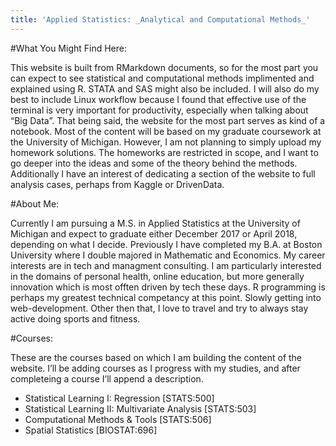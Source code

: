 ```yaml
---
title: 'Applied Statistics: _Analytical and Computational Methods_'
---
```


#What You Might Find Here:

This website is built from RMarkdown documents, so for the most part you can expect to see statistical and computational methods implimented and explained using R. STATA and SAS might also be included. I will also do my best to include Linux workflow because I found that effective use of the terminal is very important for productivity, especially when talking about "Big Data". That being said, the website for the most part serves as kind of a notebook. Most of the content will be based on my graduate coursework at the University of Michigan. However, I am not planning to simply upload my homework solutions. The homeworks are restricted in scope, and I want to go deeper into the ideas and some of the theory behind the methods. Additionally I have an interest of dedicating a section of the website to full analysis cases, perhaps from Kaggle or DrivenData.


#About Me:

Currently I am pursuing a M.S. in Applied Statistics at the University of Michigan and expect to graduate either December 2017 or April 2018, depending on what I decide. Previously I have completed my B.A. at Boston University where I double majored in Mathematic and Economics. My career interests are in tech and managment consulting. I am particularly interested in the domains of personal health, online education, but more generally innovation which is most offten driven by tech these days. R programming is perhaps my greatest technical competancy at this point. Slowly getting into web-development. Other then that, I love to travel and try to always stay active doing sports and fitness. 


#Courses:

These are the courses based on which I am building the content of the website. I'll be adding courses as I progress with my studies, and after completeing a course I'll append a description.

- Statistical Learning I: Regression [STATS:500]
- Statistical Learning II: Multivariate Analysis [STATS:503]
- Computational Methods & Tools [STATS:506]
- Spatial Statistics [BIOSTAT:696]
